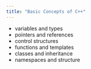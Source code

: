 ```yaml
---
title: "Basic Concepts of C++"
---
```


* variables and types
* pointers and references
* control structures
* functions and templates
* classes and inheritance 
* namespaces and structure
